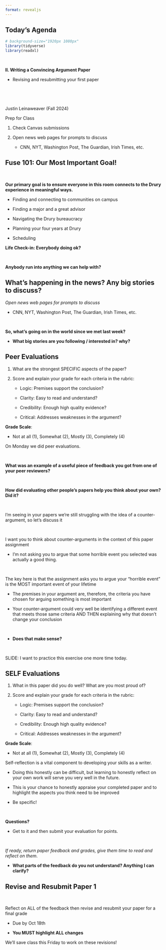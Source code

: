 ```yaml
---
format: revealjs
---
```



## Today's Agenda {background-image="Images/background-news_v2.png" .center}

```r
# background-size="1920px 1080px"
library(tidyverse)
library(readxl)
```

<br>

::: {.r-fit-text}
**II. Writing a Convincing Argument Paper**

- Revising and resubmitting your first paper
:::

<br>

<br>

::: r-stack
Justin Leinaweaver (Fall 2024)
:::

::: notes
Prep for Class

1. Check Canvas submissions

2. Open news web pages for prompts to discuss
    - CNN, NYT, Washington Post, The Guardian, Irish Times, etc.

:::



## Fuse 101: Our Most Important Goal! {background-image="Images/background-news_v2.png" .center}

<br>

**Our primary goal is to ensure everyone in this room connects to the Drury experience in meaningful ways.**

- Finding and connecting to communities on campus

- Finding a major and a great advisor

- Navigating the Drury bureaucracy

- Planning your four years at Drury

- Scheduling

::: notes

**Life Check-in: Everybody doing ok?**

<br>

**Anybody run into anything we can help with?**

:::



## What's happening in the news? Any big stories to discuss? {background-image="Images/background-news_v2.png" .center}

::: notes

*Open news web pages for prompts to discuss*

- CNN, NYT, Washington Post, The Guardian, Irish Times, etc.

<br>

**So, what's going on in the world since we met last week?**

- **What big stories are you following / interested in? why?**

:::



## Peer Evaluations {background-image="Images/background-news_v2.png" .center}

1. What are the strongest SPECIFIC aspects of the paper?

2. Score and explain your grade for each criteria in the rubric:

    - Logic: Premises support the conclusion?
    
    - Clarity: Easy to read and understand?
    
    - Credibility: Enough high quality evidence?
    
    - Critical: Addresses weaknesses in the argument?
    
**Grade Scale**: 

- Not at all (1), Somewhat (2), Mostly (3), Completely (4)

::: notes

On Monday we did peer evaluations.

<br>

**What was an example of a useful piece of feedback you got from one of your peer reviewers?**

<br>

**How did evaluating other people's papers help you think about your own? Did it?**

<br>

I'm seeing in your papers we're still struggling with the idea of a counter-argument, so let's discuss it

<br>

I want you to think about counter-arguments in the context of this paper assignment

- I'm not asking you to argue that some horrible event you selected was actually a good thing.

<br>

The key here is that the assignment asks you to argue your "horrible event" is the MOST important event of your lifetime

- The premises in your argument are, therefore, the criteria you have chosen for arguing something is most important

- Your counter-argument could very well be identifying a different event that meets those same criteria AND THEN explaining why that doesn't change your conclusion

<br>

- **Does that make sense?**

<br>

SLIDE: I want to practice this exercise one more time today.
:::



## SELF Evaluations {background-image="Images/background-news_v2.png" .center}

1. What in this paper did you do well? What are you most proud of?

2. Score and explain your grade for each criteria in the rubric:

    - Logic: Premises support the conclusion?
    
    - Clarity: Easy to read and understand?
    
    - Credibility: Enough high quality evidence?
    
    - Critical: Addresses weaknesses in the argument?
    
**Grade Scale**: 

- Not at all (1), Somewhat (2), Mostly (3), Completely (4)

::: notes

Self-reflection is a vital component to developing your skills as a writer.

- Doing this honestly can be difficult, but learning to honestly reflect on your own work will serve you very well in the future.

- This is your chance to honestly appraise your completed paper and to highlight the aspects you think need to be improved

- Be specific!

<br>

**Questions?**

- Get to it and then submit your evaluation for points.

<br>

*If ready, return paper feedback and grades, give them time to read and reflect on them.*

- **What parts of the feedback do you not understand? Anything I can clarify?**

:::



## Revise and Resubmit Paper 1 {background-image="Images/background-news_v2.png" .center}

<br>

Reflect on ALL of the feedback then revise and resubmit your paper for a final grade

- Due by Oct 18th

- **You MUST highlight ALL changes**

::: notes

We'll save class this Friday to work on these revisions!

:::
